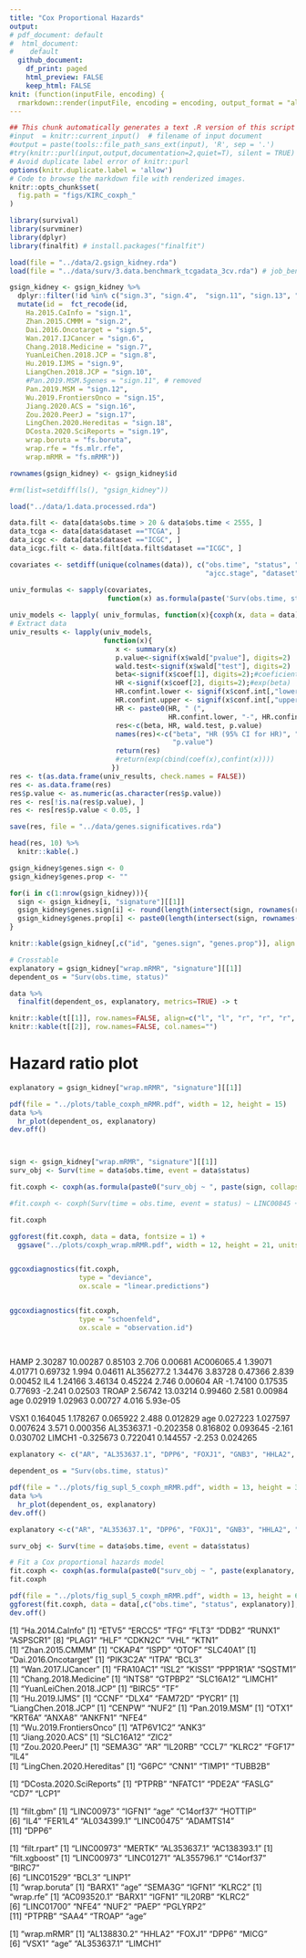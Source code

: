 ```yaml
---
title: "Cox Proportional Hazards"
output:
# pdf_document: default
#  html_document: 
#    default
  github_document: 
    df_print: paged
    html_preview: FALSE
    keep_html: FALSE
knit: (function(inputFile, encoding) {
  rmarkdown::render(inputFile, encoding = encoding, output_format = "all") })  
---
```


  
```r
## This chunk automatically generates a text .R version of this script when running within knitr.
#input  = knitr::current_input()  # filename of input document
#output = paste(tools::file_path_sans_ext(input), 'R', sep = '.')
#try(knitr::purl(input,output,documentation=2,quiet=T), silent = TRUE)
# Avoid duplicate label error of knitr::purl
options(knitr.duplicate.label = 'allow')
# Code to browse the markdown file with renderized images.
knitr::opts_chunk$set(
  fig.path = "figs/KIRC_coxph_"
)
```

```r
library(survival)
library(survminer)
library(dplyr)
library(finalfit) # install.packages("finalfit")

```


```r

load(file = "../data/2.gsign_kidney.rda")
load(file = "../data/surv/3.data.benchmark_tcgadata_3cv.rda") # job_benchmark_grid.R

gsign_kidney <- gsign_kidney %>%
  dplyr::filter(!id %in% c("sign.3", "sign.4",  "sign.11", "sign.13", "sign.14", "fs.genetic", "fs.mRMR.status", "fs.mRMR.time")) %>%
  mutate(id =  fct_recode(id,
    Ha.2015.CaInfo = "sign.1",
    Zhan.2015.CMMM = "sign.2",
    Dai.2016.Oncotarget = "sign.5",
    Wan.2017.IJCancer = "sign.6",
    Chang.2018.Medicine = "sign.7",
    YuanLeiChen.2018.JCP = "sign.8",
    Hu.2019.IJMS = "sign.9",
    LiangChen.2018.JCP = "sign.10",
    #Pan.2019.MSM.5genes = "sign.11", # removed
    Pan.2019.MSM = "sign.12",
    Wu.2019.FrontiersOnco = "sign.15",
    Jiang.2020.ACS = "sign.16",
    Zou.2020.PeerJ = "sign.17",
    LingChen.2020.Hereditas = "sign.18",
    DCosta.2020.SciReports = "sign.19",
    wrap.boruta = "fs.boruta",
    wrap.rfe = "fs.mlr.rfe",
    wrap.mRMR = "fs.mRMR"))

rownames(gsign_kidney) <- gsign_kidney$id

```



```r
#rm(list=setdiff(ls(), "gsign_kidney"))

load("../data/1.data.processed.rda")

data.filt <- data[data$obs.time > 20 & data$obs.time < 2555, ]
data_tcga <- data[data$dataset =="TCGA", ]
data_icgc <- data[data$dataset =="ICGC", ]
data_icgc.filt <- data.filt[data.filt$dataset =="ICGC", ]
```


```r

covariates <- setdiff(unique(colnames(data)), c("obs.time", "status", "age", "gender", "neoplasm", "metastasis",
                                                "ajcc.stage", "dataset"))

univ_formulas <- sapply(covariates,
                        function(x) as.formula(paste('Surv(obs.time, status)~', x)))
                        
univ_models <- lapply( univ_formulas, function(x){coxph(x, data = data)})
# Extract data 
univ_results <- lapply(univ_models,
                       function(x){ 
                          x <- summary(x)
                          p.value<-signif(x$wald["pvalue"], digits=2)
                          wald.test<-signif(x$wald["test"], digits=2)
                          beta<-signif(x$coef[1], digits=2);#coeficient beta
                          HR <-signif(x$coef[2], digits=2);#exp(beta)
                          HR.confint.lower <- signif(x$conf.int[,"lower .95"], 2)
                          HR.confint.upper <- signif(x$conf.int[,"upper .95"],2)
                          HR <- paste0(HR, " (", 
                                       HR.confint.lower, "-", HR.confint.upper, ")")
                          res<-c(beta, HR, wald.test, p.value)
                          names(res)<-c("beta", "HR (95% CI for HR)", "wald.test", 
                                        "p.value")
                          return(res)
                          #return(exp(cbind(coef(x),confint(x))))
                         })
res <- t(as.data.frame(univ_results, check.names = FALSE))
res <- as.data.frame(res)
res$p.value <- as.numeric(as.character(res$p.value))
res <- res[!is.na(res$p.value), ]
res <- res[res$p.value < 0.05, ] 

save(res, file = "../data/genes.significatives.rda")

head(res, 10) %>% 
  knitr::kable(.)
```


```r

gsign_kidney$genes.sign <- 0
gsign_kidney$genes.prop <- ""

for(i in c(1:nrow(gsign_kidney))){
  sign <- gsign_kidney[i, "signature"][[1]]
  gsign_kidney$genes.sign[i] <- round(length(intersect(sign, rownames(res))) / length(sign), digits = 3)
  gsign_kidney$genes.prop[i] <- paste0(length(intersect(sign, rownames(res))), "/", length(sign))
}

knitr::kable(gsign_kidney[,c("id", "genes.sign", "genes.prop")], align = c("c","c","c") )
```


```r
# Crosstable 
explanatory = gsign_kidney["wrap.mRMR", "signature"][[1]]
dependent_os = "Surv(obs.time, status)"

data %>%
  finalfit(dependent_os, explanatory, metrics=TRUE) -> t

knitr::kable(t[[1]], row.names=FALSE, align=c("l", "l", "r", "r", "r", "r"))
knitr::kable(t[[2]], row.names=FALSE, col.names="")
```

  
# Hazard ratio plot

```r
explanatory = gsign_kidney["wrap.mRMR", "signature"][[1]]

pdf(file = "../plots/table_coxph_mRMR.pdf", width = 12, height = 15)
data %>%
  hr_plot(dependent_os, explanatory) 
dev.off()




```


```r

sign <- gsign_kidney["wrap.mRMR", "signature"][[1]]
surv_obj <- Surv(time = data$obs.time, event = data$status)

fit.coxph <- coxph(as.formula(paste0("surv_obj ~ ", paste(sign, collapse= " + "))), data)

#fit.coxph <- coxph(Surv(time = obs.time, event = status) ~ LINC00845 + AC105384.2 + AL133325.3 + HAMP + CNPY1 + ISPD + Z99289.2 + AC006065.4 + CDC42P2 + OTOF + LIMCH1 + BCL3 + CHAT + AL356277.2 + IL4 + DLX4 + AR + TROAP + age, data)

fit.coxph

ggforest(fit.coxph, data = data, fontsize = 1) + 
  ggsave("../plots/coxph_wrap.mRMR.pdf", width = 12, height = 21, units = c("in"))


ggcoxdiagnostics(fit.coxph, 
                 type = "deviance",
                 ox.scale = "linear.predictions")


ggcoxdiagnostics(fit.coxph, 
                 type = "schoenfeld", 
                 ox.scale = "observation.id")
                 
                 
```

HAMP        2.30287  10.00287  0.85103  2.706  0.00681
AC006065.4  1.39071   4.01771  0.69732  1.994  0.04611
AL356277.2  1.34476   3.83728  0.47366  2.839  0.00452
IL4         1.24166   3.46134  0.45224  2.746  0.00604
AR         -1.74100   0.17535  0.77693 -2.241  0.02503
TROAP       2.56742  13.03214  0.99460  2.581  0.00984
age         0.02919   1.02963  0.00727  4.016 5.93e-05


VSX1        0.164045  1.178267  0.065922  2.488 0.012829
age         0.027223  1.027597  0.007624  3.571 0.000356
AL353637.1 -0.202358  0.816802  0.093645 -2.161 0.030702
LIMCH1     -0.325673  0.722041  0.144557 -2.253 0.024265

```r

explanatory <- c("AR", "AL353637.1", "DPP6", "FOXJ1", "GNB3", "HHLA2", "IL4", "LIMCH1", "LINC01732", "OTX1", "SAA1", "SEMA3G", "ZIC2")

dependent_os = "Surv(obs.time, status)"

pdf(file = "../plots/fig_supl_5_coxph_mRMR.pdf", width = 13, height = 3)
data %>%
  hr_plot(dependent_os, explanatory) 
dev.off()
```



```r

explanatory <-c("AR", "AL353637.1", "DPP6", "FOXJ1", "GNB3", "HHLA2", "IL4", "LIMCH1", "LINC01732", "OTX1", "SAA1", "SEMA3G", "ZIC2")

surv_obj <- Surv(time = data$obs.time, event = data$status)

# Fit a Cox proportional hazards model  
fit.coxph <- coxph(as.formula(paste0("surv_obj ~ ", paste(explanatory, collapse= " + "))), data)
fit.coxph

pdf(file = "../plots/fig_supl_5_coxph_mRMR.pdf", width = 13, height = 6, onefile=FALSE)
ggforest(fit.coxph, data = data[,c("obs.time", "status", explanatory)], fontsize = 1)  
dev.off()
```


[1] "Ha.2014.CaInfo"
 [1] "ETV5"    "ERCC5"   "TFG"     "FLT3"    "DDB2"    "RUNX1"   "ASPSCR1"
 [8] "PLAG1"   "HLF"     "CDKN2C"  "VHL"     "KTN1"   
[1] "Zhan.2015.CMMM"
[1] "CKAP4"   "ISPD"    "OTOF"    "SLC40A1"
[1] "Dai.2016.Oncotarget"
[1] "PIK3C2A" "ITPA"    "BCL3"   
[1] "Wan.2017.IJCancer"
[1] "FRA10AC1" "ISL2"     "KISS1"    "PPP1R1A"  "SQSTM1"  
[1] "Chang.2018.Medicine"
[1] "INTS8"    "GTPBP2"   "SLC16A12" "LIMCH1"  
[1] "YuanLeiChen.2018.JCP"
[1] "BIRC5" "TF"   
[1] "Hu.2019.IJMS"
[1] "CCNF"   "DLX4"   "FAM72D" "PYCR1" 
[1] "LiangChen.2018.JCP"
[1] "CENPW" "NUF2" 
[1] "Pan.2019.MSM"
[1] "OTX1"   "KRT6A"  "ANXA8"  "ANKFN1" "NFE4"  
[1] "Wu.2019.FrontiersOnco"
[1] "ATP6V1C2" "ANK3"    
[1] "Jiang.2020.ACS"
[1] "SLC16A12" "ZIC2"    
[1] "Zou.2020.PeerJ"
[1] "SEMA3G" "AR"     "IL20RB" "CCL7"   "KLRC2"  "FGF17"  "IL4"  
[1] "LingChen.2020.Hereditas"
[1] "G6PC"   "CNN1"   "TIMP1"  "TUBB2B"

[1] "DCosta.2020.SciReports"
[1] "PTPRB"  "NFATC1" "PDE2A"  "FASLG"  "CD7"    "LCP1"  

[1] "filt.gbm"
 [1] "LINC00973"  "IGFN1"      "age"        "C14orf37"   "HOTTIP"    
 [6] "IL4"        "FER1L4"     "AL034399.1" "LINC00475"  "ADAMTS14"  
[11] "DPP6"      

[1] "filt.rpart"
[1] "LINC00973"  "MERTK"      "AL353637.1" "AC138393.1"
[1] "filt.xgboost"
[1] "LINC00973"  "LINC01271"  "AL355796.1" "C14orf37"   "BIRC7"     
[6] "LINC01529"  "BCL3"       "LINP1"     
[1] "wrap.boruta"
[1] "BARX1"  "age"    "SEMA3G" "IGFN1"  "KLRC2" 
[1] "wrap.rfe"
 [1] "AC093520.1" "BARX1"      "IGFN1"      "IL20RB"     "KLRC2"     
 [6] "LINC01700"  "NFE4"       "NUF2"       "PAEP"       "PGLYRP2"   
[11] "PTPRB"      "SAA4"       "TROAP"      "age"       

[1] "wrap.mRMR"
[1] "AL138830.2" "HHLA2"      "FOXJ1"      "DPP6"       "MICG"      
[6] "VSX1"       "age"        "AL353637.1" "LIMCH1"  
